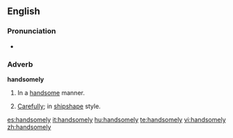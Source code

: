 ==English==

===Pronunciation===
*{{audio|en-us-handsomely.ogg|Audio (US)}}

===Adverb===
'''handsomely'''
#In a [[handsome]] manner.
#{{Nautical}} [[carefully|Carefully]]; in [[shipshape]] style.

[[es:handsomely]]
[[it:handsomely]]
[[hu:handsomely]]
[[te:handsomely]]
[[vi:handsomely]]
[[zh:handsomely]]